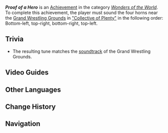 {{Achievement Infobox
|id           = 81567
|order id     = 1562
|category     = Wonders of the World
|description  = Sound a tune on the Horn of Heroes.
|requirements = 
|primogems    = 5
|tracking     = 
|topic        = 
|type         = Exploration
|quest        = 
|hidden       = 1
}}
'''''Proof of a Hero''''' is an [[Achievement]] in the category ''[[Wonders of the World]]''. To complete this achievement, the player must sound the four horns near the [[Grand Wrestling Grounds]] in [["Collective of Plenty"]] in the following order: Bottom-left, top-right, bottom-right, top-left.

==Trivia==
* The resulting tune matches the [[soundtrack]] of the Grand Wrestling Grounds.
<!--
==Gameplay Notes==
* 

==Gallery==
{{Preview
|size=300px
|file=
|caption=
}}
-->
==Video Guides==
{{EVT
|video1   = https://youtu.be/meg7dwxVqR0?si=GDHa1rWqV3DsxM2N
|caption1 = Proof Of A Hero Achievement
}}

==Other Languages==
{{Other Languages
|en       = Proof of a Hero
|zhs      = 勇者之证
|zhs_rm   = 
|zht      = 勇者之證
|zht_rm   = 
|zh_tl    = 
|ja       = 勇者の証
|ja_rm    = 
|ja_tl    = 
|ko       = 영웅의 증표
|ko_tl    = 
|es       = La prueba de un héroe
|es_tl    = Proof of a Hero
|fr       = Preuve d'un héros
|fr_tl    = Proof of a Hero
|ru       = Свидетельство храбрости
|ru_tl    = 
|th       = หลักฐานของผู้กล้า
|th_rm    = 
|th_tl    = 
|vi       = Minh Chứng Lòng Dũng Cảm
|vi_tl    = 
|de       = Die Reckenprobe
|de_tl    = 
|id       = Bukti Seorang Pahlawan
|id_tl    = 
|pt       = Prova de um Herói
|pt_tl    = 
|tr       = Kahramanın Kanıtı
|tr_tl    = 
|it       = Prova di eroismo
|it_tl    = 
}}

==Change History==
{{Change History|5.5}}

==Navigation==
{{Achievement Navbox|Wonders of the World|Exploration}}